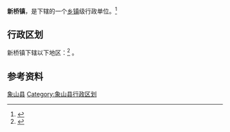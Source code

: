 {{中国乡级行政区|33/02/25/110/000}}
'''新桥镇'''，是{{PRC admin/fullname|{{PRC admin/parent|33/02/25/110/000}}}}下辖的一个[[乡镇|乡镇]]级行政单位。<ref>{{PRC admin/ref sgc|{{PRC admin/parent|{{{1|}}}}}}}</ref>

== 行政区划 ==
新桥镇下辖以下地区：<ref>{{PRC admin/ref sgc|{{{1|}}}}}</ref>
{{PRC admin/children|33/02/25/110/000}}。

== 参考资料 ==
{{reflist}}

{{象山县行政区划|cat|X}}
{{Ningbo-stub}}
[[Category:宁波市乡镇|象山县]]
[[Category:象山县行政区划|Category:象山县行政区划]]